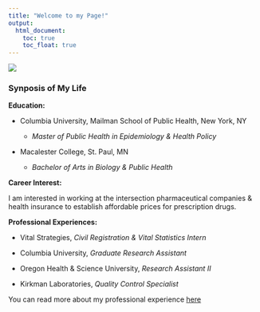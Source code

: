 ```yaml
---
title: "Welcome to my Page!"
output: 
  html_document:
    toc: true
    toc_float: true
---
```


![](https://media.giphy.com/media/HFeQA7LzFsp5M8DtPB/giphy.gif)


### Synposis of My Life 

**Education:** 

* Columbia University, Mailman School of Public Health, New York, NY 

  + *Master of Public Health in Epidemiology & Health Policy* 

* Macalester College, St. Paul, MN 

  + *Bachelor of Arts in Biology & Public Health* 


**Career Interest:**

I am interested in working at the intersection pharmaceutical companies & health insurance to establish affordable prices for prescription drugs. 

**Professional Experiences:** 

* Vital Strategies, *Civil Registration & Vital Statistics Intern*

* Columbia University, *Graduate Research Assistant*

* Oregon Health & Science University, *Research Assistant II* 

* Kirkman Laboratories, *Quality Control Specialist* 

You can read more about my professional experience [here](experience.html)

